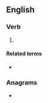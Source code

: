 ==English==

===Verb===
{{en-verb|mechanis}}

# {{standard spelling of|from=non-Oxford British spelling|mechanize|lang=en}}

====Related terms====
* {{l|en|mechanisation}}

===Anagrams===
* {{anagrams|en|Manichees|achimenes|chimeneas}}